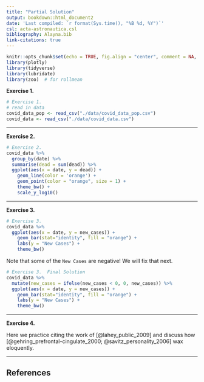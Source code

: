 ```yaml
---
title: "Partial Solution"
output: bookdown::html_document2
date: 'Last compiled: `r format(Sys.time(), "%B %d, %Y")`'
csl: acta-astronautica.csl 
bibliography: Alayna.bib
link-citations: true
---
```




```r
knitr::opts_chunk$set(echo = TRUE, fig.align = "center", comment = NA, message = FALSE, warning = FALSE)
library(plotly)
library(tidyverse)
library(lubridate)
library(zoo)  # for rollmean
```


**Exercise 1.**

```r
# Exercise 1.
# read in data
covid_data_pop <- read_csv("./data/covid_data_pop.csv")
covid_data <- read_csv("./data/covid_data.csv")
```

_____________

**Exercise 2.**

```r
# Exercise 2.
covid_data %>% 
  group_by(date) %>% 
  summarise(dead = sum(dead)) %>% 
  ggplot(aes(x = date, y = dead)) +
    geom_line(color = 'orange') +
    geom_point(color = "orange", size = 1) +  
    theme_bw() + 
    scale_y_log10()
```

__________

**Exercise 3.**

```r
# Exercise 3.
covid_data %>% 
  ggplot(aes(x = date, y = new_cases)) +
    geom_bar(stat="identity", fill = "orange") + 
    labs(y = "New Cases") +
    theme_bw()
```

Note that some of the `New Cases` are negative!  We will fix that next.

```r
# Exercise 3.  Final Solution
covid_data %>% 
  mutate(new_cases = ifelse(new_cases < 0, 0, new_cases)) %>% 
  ggplot(aes(x = date, y = new_cases)) +
    geom_bar(stat="identity", fill = "orange") + 
    labs(y = "New Cases") +
    theme_bw()
```

____________

**Exercise 4.**

Here we practice citing the work of [@lahey_public_2009] and discuss how [@gehring_prefrontal-cingulate_2000; @savitz_personality_2006] wax eloquently.

______________

## References

